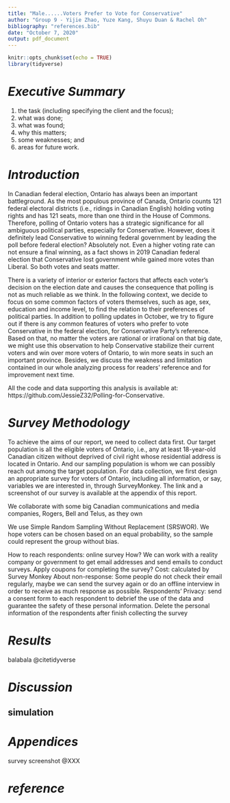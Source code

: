 ```yaml
---
title: "Male......Voters Prefer to Vote for Conservative"
author: "Group 9 - Yijie Zhao, Yuze Kang, Shuyu Duan & Rachel Oh"
bibliography: "references.bib"
date: "October 7, 2020"
output: pdf_document
---
```


```r
knitr::opts_chunk$set(echo = TRUE)
library(tidyverse)
```

# *Executive Summary*

1) the task (including specifying the client and the focus);
2) what was done;
3) what was found;
4) why this matters;
5) some weaknesses; and
6) areas for future work.


# *Introduction*

In Canadian federal election, Ontario has always been an important battleground. As the most populous province of Canada, Ontario counts 121 federal electoral districts (i.e., ridings in Canadian English) holding voting rights and has 121 seats, more than one third in the House of Commons. Therefore, polling of Ontario voters has a strategic significance for all ambiguous political parties, especially for Conservative. However, does it definitely lead Conservative to winning federal government by leading the poll before federal election? Absolutely not. Even a higher voting rate can not ensure a final winning, as a fact shows in 2019 Canadian federal election that Conservative lost government while gained more votes than Liberal. So both votes and seats matter. 

There is a variety of interior or exterior factors that affects each voter's decision on the election date and causes the consequence that polling is not as much reliable as we think. In the following context, we decide to focus on some common factors of voters themselves, such as age, sex, education and income level, to find the relation to their preferences of political parties. In addition to polling updates in October, we try to figure out if there is any common features of voters who prefer to vote Conservative in the federal election, for Conservative Party's reference. Based on that, no matter the voters are rational or irrational on that big date, we might use this observation to help Conservative stabilize their current voters and win over more voters of Ontario, to win more seats in such an important province. Besides, we discuss the weakness and limitation contained in our whole analyzing process for readers' reference and for improvement next time.

All the code and data supporting this analysis is available at: https://github.com/JessieZ32/Polling-for-Conservative.


# *Survey Methodology*

To achieve the aims of our report, we need to collect data first. Our target population is all the eligible voters of Ontario, i.e., any at least 18-year-old Canadian citizen without deprived of civil right whose residential address is located in Ontario. And our sampling population is whom we can possibly reach out among the target population. For data collection, we first design an appropriate survey for voters of Ontario, including all information, or say, variables we are interested in, through SurveyMonkey. The link and a screenshot of our survey is available at the appendix of this report. 

We collaborate with some big Canadian communications and media companies, Rogers, Bell and Telus, as they own  

We use Simple Random Sampling Without Replacement (SRSWOR). We hope voters can be chosen based on an equal probability, so the sample could represent the group without bias.

How to reach respondents: online survey How? We can work with a reality company or government to get email addresses and send emails to conduct surveys. 
Apply coupons for completing the survey?
Cost: calculated by Survey Monkey
About non-response: Some people do not check their email regularly, maybe we can send the survey again or do an offline interview in order to receive as much response as possible. 
Respondents’ Privacy: send a consent form to each respondent to debrief the use of the data and guarantee the safety  of these personal information.
Delete the personal information of the respondents after finish collecting the survey




# *Results*

balabala @citetidyverse

# *Discussion*

## simulation



# *Appendices*

survey screenshot @XXX


# *reference*



